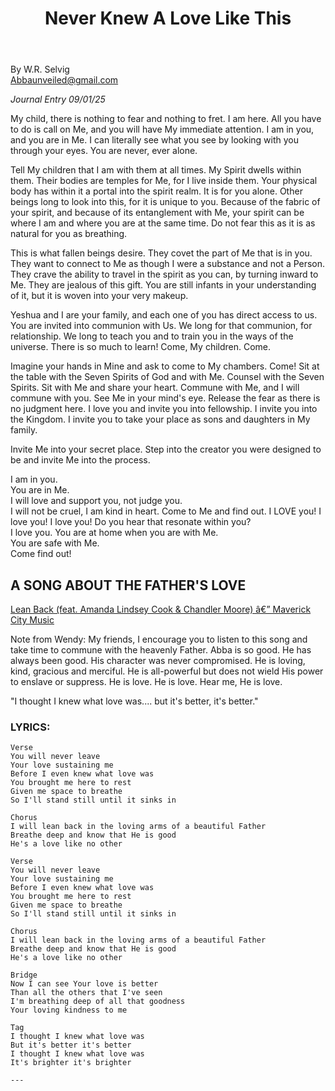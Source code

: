 ﻿---
title: "Never Knew A Love Like This"
description: "A worship song to share and know the Father is so good."
pubDate: "2025-09-18"
heroImage: "/images/encounters/yourlove.jpg"
cardImage: "/images/encounters/yourlove.jpg"
seo: "Heaven's courtroom encounter: resting on Abba's lap; assurance for my children."
excerpt: "Resting in the Father’s love—an encounter that brought peace over my children."
---
By W.R. Selvig  
[Abbaunveiled@gmail.com](mailto:Abbaunveiled@gmail.com)

*Journal Entry 09/01/25*

My child, there is nothing to fear and nothing to fret. I am here. All you have to do is call on Me, and you will have My immediate attention. I am in you, and you are in Me. I can literally see what you see by looking with you through your eyes. You are never, ever alone.

Tell My children that I am with them at all times. My Spirit dwells within them. Their bodies are temples for Me, for I live inside them. Your physical body has within it a portal into the spirit realm. It is for you alone. Other beings long to look into this, for it is unique to you. Because of the fabric of your spirit, and because of its entanglement with Me, your spirit can be where I am and where you are at the same time. Do not fear this as it is as natural for you as breathing.

This is what fallen beings desire. They covet the part of Me that is in you. They want to connect to Me as though I were a substance and not a Person. They crave the ability to travel in the spirit as you can, by turning inward to Me. They are jealous of this gift. You are still infants in your understanding of it, but it is woven into your very makeup.

Yeshua and I are your family, and each one of you has direct access to us. You are invited into communion with Us. We long for that communion, for relationship. We long to teach you and to train you in the ways of the universe. There is so much to learn! Come, My children. Come.

Imagine your hands in Mine and ask to come to My chambers. Come! Sit at the table with the Seven Spirits of God and with Me. Counsel with the Seven Spirits. Sit with Me and share your heart. Commune with Me, and I will commune with you. See Me in your mind's eye. Release the fear as there is no judgment here. I love you and invite you into fellowship. I invite you into the Kingdom. I invite you to take your place as sons and daughters in My family.

Invite Me into your secret place. Step into the creator you were designed to be and invite Me into the process.

I am in you.  
You are in Me.  
I will love and support you, not judge you.  
I will not be cruel, I am kind in heart. Come to Me and find out. I LOVE you! I love you! I love you! Do you hear that resonate within you?  
I love you. You are at home when you are with Me.  
You are safe with Me.  
Come find out!

## A SONG ABOUT THE FATHER'S LOVE

[Lean Back (feat. Amanda Lindsey Cook & Chandler Moore) â€” Maverick City Music](https://www.youtube.com/watch?v=ixknfMJt21w)



Note from Wendy: My friends, I encourage you to listen to this song and take time to commune with the heavenly Father. Abba is so good. He has always been good. His character was never compromised. He is loving, kind, gracious and merciful. He is all-powerful but does not wield His power to enslave or suppress. He is love. He is love. Hear me, He is love.

"I thought I knew what love was....  but it's better, it's better."

### LYRICS:

```text
Verse
You will never leave
Your love sustaining me
Before I even knew what love was
You brought me here to rest
Given me space to breathe
So I'll stand still until it sinks in

Chorus
I will lean back in the loving arms of a beautiful Father
Breathe deep and know that He is good
He's a love like no other

Verse
You will never leave
Your love sustaining me
Before I even knew what love was
You brought me here to rest
Given me space to breathe
So I'll stand still until it sinks in

Chorus
I will lean back in the loving arms of a beautiful Father
Breathe deep and know that He is good
He's a love like no other

Bridge
Now I can see Your love is better
Than all the others that I've seen
I'm breathing deep of all that goodness
Your loving kindness to me

Tag
I thought I knew what love was
But it's better it's better
I thought I knew what love was
It's brighter it's brighter

---

